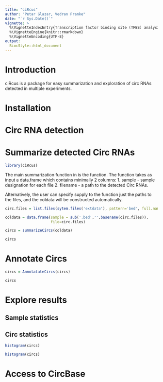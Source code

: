 ```yaml
---
title: "ciRcus"
author: "Petar Glazar, Vedran Franke"
date: "`r Sys.Date()`"
vignette: >
  %\VignetteIndexEntry{Transcription factor binding site (TFBS) analysis with the "TFBSTools" package}
  %\VignetteEngine{knitr::rmarkdown}
  %\VignetteEncoding{UTF-8}
output: 
  BiocStyle::html_document
---
```


# Introduction

ciRcus is a package for easy summarization and exploration of circ RNAs detected
in multiple experiments.


# Installation

# Circ RNA detection

# Summarize detected Circ RNAs

```r
library(ciRcus)
```

The main summarization function in \code{ciRcus} is the  \code{summarizeCircs} function.
The function takes as input a data.frame which contains minimally 2 columns:
1. sample - sample designation for each file
2. filename - a path to the detected Circ RNAs.

Alternatively, the user can specify supply to the function just the paths
to the files, and the coldata will be constructed automatically.

```r

circ.files = list.files(sytem.files('extdata'), pattern='bed', full.names=TRUE)

coldata = data.frame(sample = sub('.bed','',basename(circ.files)), 
                     file=circ.files)

circs = summarizeCircs(coldata)

circs

```

# Annotate Circs
```r


circs = AnnotatateCircs(circs)

circs

```



# Explore results

## Sample statistics


## Circ statistics
```r
histogram(circs)
```


```r
histogram(circs)
```


# Access to CircBase


